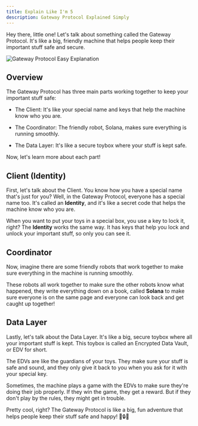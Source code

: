 ```yaml
---
title: Explain Like I'm 5
description: Gateway Protocol Explained Simply
---
```


Hey there, little one! Let's talk about something called the Gateway Protocol. It's like a big, friendly machine that helps people keep their important stuff safe and secure.

<img
  src="/assets/protocol-architecture/easy-explainer.png"
  alt="Gateway Protocol Easy Explanation "
/>

## Overview

The Gateway Protocol has three main parts working together to keep your important stuff safe:

- The Client: It's like your special name and keys that help the machine know who you are.

- The Coordinator: The friendly robot, Solana, makes sure everything is running smoothly.

- The Data Layer: It's like a secure toybox where your stuff is kept safe.

Now, let's learn more about each part!

## Client (Identity)

First, let's talk about the Client. You know how you have a special name that's just for you? Well, in the Gateway Protocol, everyone has a special name too. It's called an **Identity**, and it's like a secret code that helps the machine know who you are.

When you want to put your toys in a special box, you use a key to lock it, right? The **Identity** works the same way. It has keys that help you lock and unlock your important stuff, so only you can see it.

## Coordinator

Now, imagine there are some friendly robots that work together to make sure everything in the machine is running smoothly.

These robots all work together to make sure the other robots know what happened, they write everything down on a book, called **Solana** to make sure everyone is on the same page and everyone can look back and get caught up together!

## Data Layer

Lastly, let's talk about the Data Layer. It's like a big, secure toybox where all your important stuff is kept. This toybox is called an Encrypted Data Vault, or EDV for short.

The EDVs are like the guardians of your toys. They make sure your stuff is safe and sound, and they only give it back to you when you ask for it with your special key.

Sometimes, the machine plays a game with the EDVs to make sure they're doing their job properly. If they win the game, they get a reward. But if they don't play by the rules, they might get in trouble.

Pretty cool, right? The Gateway Protocol is like a big, fun adventure that helps people keep their stuff safe and happy! 🚀🔒🎉

